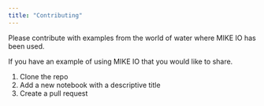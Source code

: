 ```yaml
---
title: "Contributing"
---
```


Please contribute with examples from the world of water where MIKE IO has been used.

If you have an  example of using MIKE IO that you would like to share.

1. Clone the repo
2. Add a new notebook with a descriptive title
3. Create a pull request
